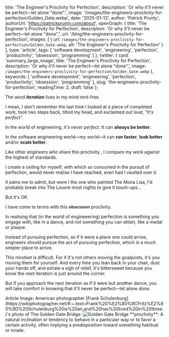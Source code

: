 
  title: 'The Engineer\'s Proclivity for Perfection',
  description: 'Or why it\'ll never be perfect—let alone "done".',
  image: '/images/the-engineers-proclivity-for-perfection/Golden_Gate.webp',
  date: '2025-01-13',
  author: 'Patrick Prunty',
  authorUrl: 'https://patrickprunty.com/about',
  openGraph: {
    title: 'The Engineer\'s Proclivity for Perfection',
    description: 'Or why it\'ll never be perfect—let alone "done".',
    url: '/blog/the-engineers-proclivity-for-perfection',
    images: [
      {
        url: `/images/the-engineers-proclivity-for-perfection/Golden_Gate.webp`,
        alt: 'The Engineer\'s Proclivity for Perfection'
      }
    ],
    type: 'article',
    tags: [
      'software development',
      'engineering',
      'perfection',
      'productivity',
      'obsession',
      'programming'
    ]
  },
  twitter: {
    card: 'summary_large_image',
    title: 'The Engineer\'s Proclivity for Perfection',
    description: 'Or why it\'ll never be perfect—let alone "done".',
    image: `/images/the-engineers-proclivity-for-perfection/Golden_Gate.webp`
  },
  keywords: [
    'software development',
    'engineering',
    'perfection',
    'productivity',
    'obsession',
    'programming'
  ],
  slug: 'the-engineers-proclivity-for-perfection',
  readingTime: 2,
  draft: false
};


The word *<b>iteration</b>* lives in my mind rent-free.

I mean, I don't remember the last time I looked at a piece of completed work, took two steps back, tilted my head, and exclaimed out loud, *"It's perfect"*.

In the world of engineering, *it's never perfect*. It can **always be better**.

In the software engineering world—my world—it can **run faster**, **look better** and/or **scale better**.

Like other engineers who share this proclivity <Ref id="1"/>, I compare my work against the highest of standards.

I create a ceiling for myself; with which so consumed in the pursuit of perfection,
would never realise I have reached, even had I vaulted over it.

It pains me to admit, but were I the one who painted The Mona Lisa, I'd probably break into The Louvre most nights to
give it touch-ups...

But it's OK.

I have come to terms with this <del>obsession</del> proclivity.

In realising that (in the world of engineeering) perfection is something you engage *with*, like in a dance, and not something you can *attain*,
like a medal or plaque.

Instead of pursuing perfection, as if it were a place one could arrive, engineers should pursue the act of pursuing perfection, which is a much
simpler place to arrive.

This mindset is difficult. For if it's
not others moving the goalposts, it's you moving them for yourself. And every time you lean back in your chair,
dust your hands off, and exhale a sigh of relief, it's bittersweet because you know the next iteration is just around the corner.

But if you approach the next iteration as if it were but another dance, you will take comfort in knowing that it'll never be perfect—let alone *done*.

<FootNotes>
  <FootNote>Article Image: American photographer [Frank Schulenburg](https://wikiphotographer.net/#:~:text=Frank%20%E2%80%9CFritz%E2%80%9D%20Schulenburg%20is%20an,and%20has%20lived%20in%20three.)'s photo of The Golden Gate Bridge:</FootNote>
  <Image className="py-2" src="/images/the-engineers-proclivity-for-perfection/Golden_Gate.webp" alt="Golden Gate Bridge" width={200} height={200}/>
  <FootNote id="1">**proclivity**: A natural inclination or tendency to behave in a particular way or to favor a certain activity, often implying a predisposition toward something habitual or innate.</FootNote>
</FootNotes>